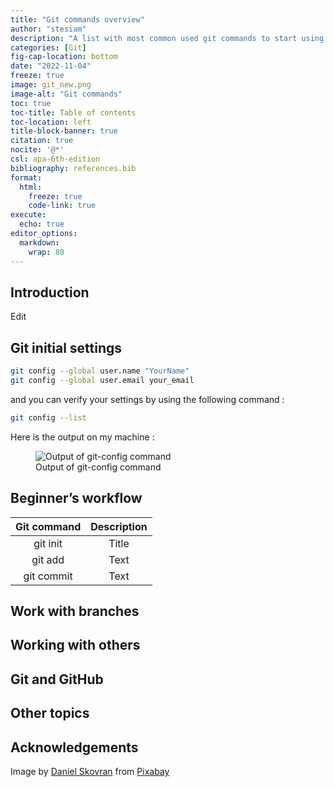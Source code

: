 ```yaml
---
title: "Git commands overview"
author: "stesiam"
description: "A list with most common used git commands to start using Git."
categories: [Git]
fig-cap-location: bottom
date: "2022-11-04"
freeze: true
image: git_new.png
image-alt: "Git commands" 
toc: true
toc-title: Table of contents
toc-location: left
title-block-banner: true
citation: true
nocite: '@*'
csl: apa-6th-edition
bibliography: references.bib
format: 
  html:
    freeze: true
    code-link: true
execute:
  echo: true
editor_options: 
  markdown: 
    wrap: 80
---
```


## Introduction

Edit


## Git initial settings

```bash
git config --global user.name "YourName"
git config --global user.email your_email
```

and you can verify your settings by using the following command :

```bash
git config --list
```

Here is the output on my machine :


![Output of git-config command](git-config-output.png)


## Beginner's workflow

| Git command | Description  |
| :---: | :---:|
| git init     | Title       |
| git add   | Text           |
| git commit  | Text         |

## Work with branches




## Working with others




## Git and GitHub


## Other topics




## Acknowledgements {.appendix}

Image by <a href="https://pixabay.com/users/skorec-16694100/?utm_source=link-attribution&amp;utm_medium=referral&amp;utm_campaign=image&amp;utm_content=7522129">Daniel Skovran</a> from <a href="https://pixabay.com//?utm_source=link-attribution&amp;utm_medium=referral&amp;utm_campaign=image&amp;utm_content=7522129">Pixabay</a>
